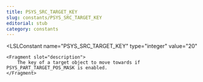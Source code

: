 ```yaml
---
title: PSYS_SRC_TARGET_KEY
slug: constants/PSYS_SRC_TARGET_KEY
editorial: stub
category: constants
---
```


<LSLConstant
	name="PSYS_SRC_TARGET_KEY"
	type="integer"
	value="20"
>
	<Fragment slot="description">
		The key of a target object to move towards if PSYS_PART_TARGET_POS_MASK is enabled.
	</Fragment>
</LSLConstant>
